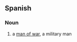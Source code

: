 ==Spanish==
===Noun===
{{es-noun|sg=[[hombre]] [[de]] [[guerra]]|pl=[[hombres de guerra]]}}
# a [[man of war]], a military man